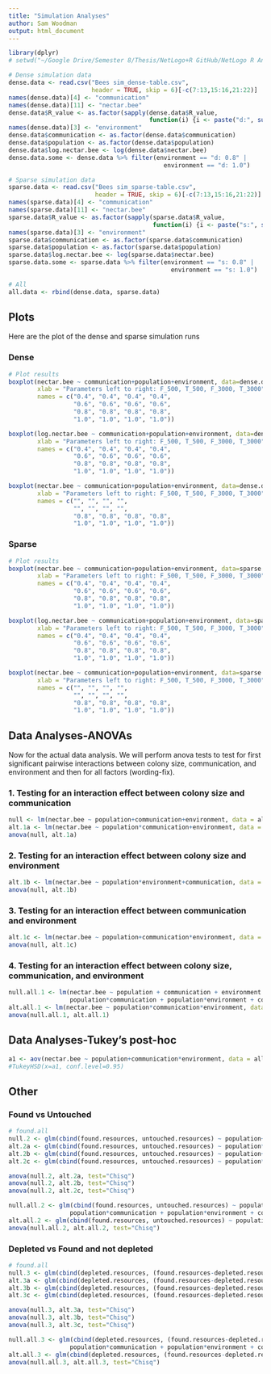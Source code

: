 ```yaml
---
title: "Simulation Analyses"
author: Sam Woodman
output: html_document
---
```


```r
library(dplyr)
# setwd("~/Google Drive/Semester 8/Thesis/NetLogo+R GitHub/NetLogo R Analyses/Sim Analyses")

# Dense simulation data
dense.data <- read.csv("Bees sim_dense-table.csv", 
                       header = TRUE, skip = 6)[-c(7:13,15:16,21:22)]
names(dense.data)[4] <- "communication"
names(dense.data)[11] <- "nectar.bee"
dense.data$R_value <- as.factor(sapply(dense.data$R_value, 
                                       function(i) {i <- paste("d:", substr(i, 2,4))}))
names(dense.data)[3] <- "environment"
dense.data$communication <- as.factor(dense.data$communication)
dense.data$population <- as.factor(dense.data$population)
dense.data$log.nectar.bee <- log(dense.data$nectar.bee)
dense.data.some <- dense.data %>% filter(environment == "d: 0.8" | 
                                           environment == "d: 1.0")

# Sparse simulation data
sparse.data <- read.csv("Bees sim_sparse-table.csv", 
                        header = TRUE, skip = 6)[-c(7:13,15:16,21:22)]
names(sparse.data)[4] <- "communication"
names(sparse.data)[11] <- "nectar.bee"
sparse.data$R_value <- as.factor(sapply(sparse.data$R_value, 
                                        function(i) {i <- paste("s:", substr(i, 2,4))}))
names(sparse.data)[3] <- "environment"
sparse.data$communication <- as.factor(sparse.data$communication)
sparse.data$population <- as.factor(sparse.data$population)
sparse.data$log.nectar.bee <- log(sparse.data$nectar.bee)
sparse.data.some <- sparse.data %>% filter(environment == "s: 0.8" | 
                                             environment == "s: 1.0")

# All
all.data <- rbind(dense.data, sparse.data)
```

## Plots
Here are the plot of the dense and sparse simulation runs

### Dense
```r
# Plot results
boxplot(nectar.bee ~ communication+population+environment, data=dense.data, ylab = "Nectar(mL)/bee", 
        xlab = "Parameters left to right: F_500, T_500, F_3000, T_3000", main = "Dense sims", 
        names = c("0.4", "0.4", "0.4", "0.4",
                  "0.6", "0.6", "0.6", "0.6",
                  "0.8", "0.8", "0.8", "0.8",
                  "1.0", "1.0", "1.0", "1.0"))

boxplot(log.nectar.bee ~ communication+population+environment, data=dense.data, ylab = "Log(Nectar(mL)/bee)", 
        xlab = "Parameters left to right: F_500, T_500, F_3000, T_3000", main = "Dense sims", 
        names = c("0.4", "0.4", "0.4", "0.4",
                  "0.6", "0.6", "0.6", "0.6",
                  "0.8", "0.8", "0.8", "0.8",
                  "1.0", "1.0", "1.0", "1.0"))

boxplot(nectar.bee ~ communication+population+environment, data=dense.data.some, ylab = "Nectar(mL)/bee", 
        xlab = "Parameters left to right: F_500, T_500, F_3000, T_3000", main = "Some dense sims", 
        names = c("", "", "", "", 
                  "", "", "", "", 
                  "0.8", "0.8", "0.8", "0.8",
                  "1.0", "1.0", "1.0", "1.0"))

```


### Sparse

```r
# Plot results
boxplot(nectar.bee ~ communication+population+environment, data=sparse.data, ylab = "Nectar(mL)/bee", 
        xlab = "Parameters left to right: F_500, T_500, F_3000, T_3000", 
        names = c("0.4", "0.4", "0.4", "0.4",
                  "0.6", "0.6", "0.6", "0.6",
                  "0.8", "0.8", "0.8", "0.8",
                  "1.0", "1.0", "1.0", "1.0"))

boxplot(log.nectar.bee ~ communication+population+environment, data=sparse.data, ylab = "Log(Nectar(mL)/bee)", 
        xlab = "Parameters left to right: F_500, T_500, F_3000, T_3000", main = "Sparse sims", 
        names = c("0.4", "0.4", "0.4", "0.4",
                  "0.6", "0.6", "0.6", "0.6",
                  "0.8", "0.8", "0.8", "0.8",
                  "1.0", "1.0", "1.0", "1.0"))

boxplot(nectar.bee ~ communication+population+environment, data=sparse.data.some, ylab = "Nectar(mL)/bee", 
        xlab = "Parameters left to right: F_500, T_500, F_3000, T_3000", main = "Sparse sims", 
        names = c("", "", "", "", 
                  "", "", "", "", 
                  "0.8", "0.8", "0.8", "0.8",
                  "1.0", "1.0", "1.0", "1.0"))
```


## Data Analyses-ANOVAs

Now for the actual data analysis. We will perform anova tests to test for first significant pairwise interactions between colony size, communication, and environment and then for all factors (wording-fix).

### 1. Testing for an interaction effect between colony size and communication
```r
null <- lm(nectar.bee ~ population+communication+environment, data = all.data)
alt.1a <- lm(nectar.bee ~ population*communication+environment, data = all.data)
anova(null, alt.1a)
```

### 2. Testing for an interaction effect between colony size and environment
```r
alt.1b <- lm(nectar.bee ~ population*environment+communication, data = all.data)
anova(null, alt.1b)
```

### 3. Testing for an interaction effect between communication and environment
```r
alt.1c <- lm(nectar.bee ~ population+communication*environment, data = all.data)
anova(null, alt.1c)
```

### 4. Testing for an interaction effect between colony size, communication, and environment
```r
null.all.1 <- lm(nectar.bee ~ population + communication + environment + 
                 population*communication + population*environment + communication*environment, data = all.data)
alt.all.1 <- lm(nectar.bee ~ population*communication*environment, data = all.data)
anova(null.all.1, alt.all.1)
```


## Data Analyses-Tukey's post-hoc
```r
a1 <- aov(nectar.bee ~ population+communication*environment, data = all.data)
#TukeyHSD(x=a1, conf.level=0.95)
```


## Other
### Found vs Untouched
```r
# found.all
null.2 <- glm(cbind(found.resources, untouched.resources) ~ population+communication+environment, family = binomial(), data = all.data)
alt.2a <- glm(cbind(found.resources, untouched.resources) ~ population*communication+environment, family = binomial(), data = all.data)
alt.2b <- glm(cbind(found.resources, untouched.resources) ~ population+communication*environment, family = binomial(), data = all.data)
alt.2c <- glm(cbind(found.resources, untouched.resources) ~ population*environment+communication, family = binomial(), data = all.data)

anova(null.2, alt.2a, test="Chisq")
anova(null.2, alt.2b, test="Chisq")
anova(null.2, alt.2c, test="Chisq")
```

```r
null.all.2 <- glm(cbind(found.resources, untouched.resources) ~ population + communication + environment + 
                 population*communication + population*environment + communication*environment, family = binomial(), data = all.data)
alt.all.2 <- glm(cbind(found.resources, untouched.resources) ~ population*environment*communication, family = binomial(), data = all.data)
anova(null.all.2, alt.all.2, test="Chisq")
```

### Depleted vs Found and not depleted
```r
# found.all
null.3 <- glm(cbind(depleted.resources, (found.resources-depleted.resources)) ~ population+communication+environment, family = binomial(), data = all.data)
alt.3a <- glm(cbind(depleted.resources, (found.resources-depleted.resources)) ~ population*communication+environment, family = binomial(), data = all.data)
alt.3b <- glm(cbind(depleted.resources, (found.resources-depleted.resources)) ~ population+communication*environment, family = binomial(), data = all.data)
alt.3c <- glm(cbind(depleted.resources, (found.resources-depleted.resources)) ~ population*environment+communication, family = binomial(), data = all.data)

anova(null.3, alt.3a, test="Chisq")
anova(null.3, alt.3b, test="Chisq")
anova(null.3, alt.3c, test="Chisq")
```

```r
null.all.3 <- glm(cbind(depleted.resources, (found.resources-depleted.resources)) ~ population + communication + environment + 
                 population*communication + population*environment + communication*environment, family = binomial(), data = all.data)
alt.all.3 <- glm(cbind(depleted.resources, (found.resources-depleted.resources)) ~ population*environment*communication, family = binomial(), data = all.data)
anova(null.all.3, alt.all.3, test="Chisq")
```

